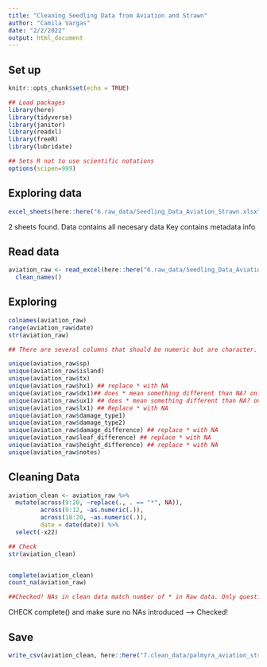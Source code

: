 ```yaml
---
title: "Cleaning Seedling Data from Aviation and Strawn"
author: "Camila Vargas"
date: "2/2/2022"
output: html_document
---
```


## Set up

```r
knitr::opts_chunk$set(echo = TRUE)

## Load packages
library(here)
library(tidyverse)
library(janitor)
library(readxl)
library(freeR)
library(lubridate)

## Sets R not to use scientific notations
options(scipen=999) 

```

## Exploring data
```r

excel_sheets(here::here("6.raw_data/Seedling_Data_Aviation_Strawn.xlsx"))

```

2 sheets found. 
Data contains all necesary data
Key contains metadata info

## Read data
```r
aviation_raw <- read_excel(here::here("6.raw_data/Seedling_Data_Aviation_Strawn.xlsx"), sheet = "Data") %>% 
  clean_names()
```

## Exploring
```r
colnames(aviation_raw)
range(aviation_raw$date)
str(aviation_raw)

## There are several columns that should be numeric but are character.

unique(aviation_raw$sp)
unique(aviation_raw$island)
unique(aviation_raw$tx)
unique(aviation_raw$hx1) ## replace * with NA 
unique(aviation_raw$dx1)## does * mean something different than NA? only 1 NA variables
unique(aviation_raw$ux1) ## does * mean something different than NA? only 6 NA variables
unique(aviation_raw$lx1) ## Replace * with NA
unique(aviation_raw$damage_type1)
unique(aviation_raw$damage_type2)
unique(aviation_raw$damage_difference) ## replace * with NA
unique(aviation_raw$leaf_difference) ## replace * with NA
unique(aviation_raw$height_difference) ## replace * with NA
unique(aviation_raw$notes)


```


## Cleaning Data
```r

aviation_clean <- aviation_raw %>% 
  mutate(across(9:20, ~replace(., . == "*", NA)),
         across(9:12, ~as.numeric(.)),
         across(18:20, ~as.numeric(.)),
         date = date(date)) %>% 
  select(-x22)

## Check
str(aviation_clean)


complete(aviation_clean)
count_na(aviation_raw)

##Checked! NAs in clean data match number of * in Raw data. Only question is if * and NA is the same in variables dx1 and ux1


```

CHECK complete() and make sure no NAs introduced --> Checked!



## Save
```r
write_csv(aviation_clean, here::here("7.clean_data/palmyra_aviation_strawn_seedling_data_2005.csv"))

```


